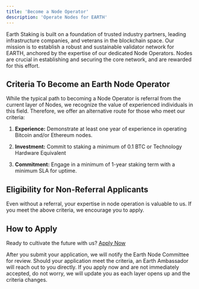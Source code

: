 ```yaml
---
title: 'Become a Node Operator'
description: 'Operate Nodes for EARTH'
---
```

Earth Staking is built on a foundation of trusted industry partners, leading infrastructure companies, and veterans in the blockchain space. Our mission is to establish a robust and sustainable validator network for EARTH, anchored by the expertise of our dedicated Node Operators. Nodes are crucial in establishing and securing the core network, and are rewarded for this effort.

## Criteria To Become an Earth Node Operator
While the typical path to becoming a Node Operator is referral from the current layer of Nodes, we recognize the value of experienced individuals in this field. Therefore, we offer an alternative route for those who meet our criteria:

1. **Experience:** Demonstrate at least one year of experience in operating Bitcoin and/or Ethereum nodes.

2. **Investment:** Commit to staking a minimum of 0.1 BTC or Technology Hardware Equivalent  

3. **Commitment:** Engage in a minimum of 1-year staking term with a minimum SLA for uptime.

## Eligibility for Non-Referral Applicants
Even without a referral, your expertise in node operation is valuable to us. If you meet the above criteria, we encourage you to apply.

## How to Apply

Ready to cultivate the future with us? [Apply Now](https://earthstaking.typeform.com/to/bM6iXb4c)

After you submit your application, we will notify the Earth Node Committee for review. Should your application meet the criteria, an Earth Ambassador will reach out to you directly. If you apply now and are not immediately accepted, do not worry, we will update you as each layer opens up and the criteria changes. 

